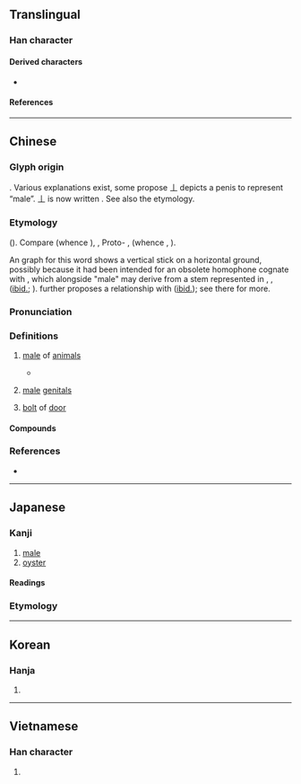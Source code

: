 {{also|牝}}
{{character info}}
==Translingual==

===Han character===
{{Han char|rn=93|rad=牛|as=03|sn=7|four=24510|canj=HQG|ids=⿰牛土}}

====Derived characters====
* {{l|mul|[[𪋂]], [[𧚒]]}}

====References====
{{Han ref|kx=0697.110|dkj=19933|dj=1110.010|hdz=31801.020|uh=7261}}

----

==Chinese==
{{zh-forms}}

===Glyph origin===
{{Han etym}}
{{Han compound|牛|丄|t1=cattle|t2=|ls=ic}}. Various explanations exist, some propose 丄 depicts a penis to represent “male”. 丄 is now written {{zh-l|*土}}. See also the etymology.

===Etymology===
{{der|zh|aav}} ({{zh-ref|Schuessler, 2007}}). Compare {{cog|mkh-pro|*ɟm(oo)l||male}} (whence {{cog|km|ឈ្មោល||to be male}}), {{cog|omx|jmur|jmūr ~ jmur|male (elephant)}}, Proto-{{w|Waic languages|Waic}} {{m|und|*(k)mɔj||(wild) ox; buffalo}}, {{cog|mkh-vie-pro|*mɔːlʔ||person; human being}} (whence {{cog|vi|mọi||savage; barbarian}}, {{cog|mtq|mõl||human being}}).

An {{w|oracle bone script|oracle bone}} graph for this word shows a vertical stick on a horizontal ground, possibly because it had been intended for an obsolete homophone cognate with {{cog|mkh-vie-pro|*c-mɔːlʔ||digging stick}}, which alongside "male" may derive from a stem represented in {{cog|okz|cval||to enter; to penetrate; (of animals) to copulate}}, {{cog|kjg|tr=cmɔɔl|t=to plant (rice) with a digging stick}}, {{m|kjg|tr=crmɔɔl|t=digging stick}} ([[ibid.]]; {{zh-ref|Ferlus, 1987}}). {{zh-ref|Schuessler (2007)}} further proposes a relationship with {{och-l|畝|cropland; mu (a Chinese measuring unit for area)}} ([[ibid.]]); see there for more.

===Pronunciation===
{{zh-pron
|m=mǔ
|c=maau5,mau5
|c_note=mau5 - dated variant
|h=pfs=méu
|md=mū/mēu
|md_note=mū - vernacular; mēu - literary
|mn=bó͘
|mn-t=bhou2
|mc=y
|oc=y
|ma=
|cat=n
}}

===Definitions===
{{zh-hanzi}}

# {{lb|zh|obsolete}} [[male]] of [[animal|animals]]
#: {{zh-syn|雄|公}}
#: {{zh-ant|牝}}
#* {{zh-x|駉駉 牡 馬，在 坰 之 野。|Fat and large are the stallions,<br/>On the plains of the far-distant borders.|ref=Shijing}}
# {{lb|zh|obsolete}} [[male]] [[genitals]]
# {{lb|zh|obsolete}} [[bolt]] of [[door]]

====Compounds====
{{zh-der|牡丹|牡蠣|牡鹿|四牡|堅牡|牝牡|求牡|秋牡丹|松葉牡丹|牡丹花|白牡丹|牝雞牡鳴|牡丹亭|牝牡驪黃|牡丹江|門牡|雉求牡匹|關牡|野牡丹}}

===References===
* {{R:yue:Hanzi}}

----

==Japanese==

===Kanji===
{{ja-kanji|grade=|rs=牛03}}

# [[male]]
# [[oyster]]

====Readings====
{{ja-readings
|goon=む, も
|kanon=ぼう
|kanyoon=ぼ
|kun=おす-,お-,おん-
}}

===Etymology===
{{ja-kanjitab|おす|yomi=kun}}
{{ja-see|雄|key=おす}}

----

==Korean==

===Hanja===
{{ko-hanja|hangeul=모|eumhun=|rv=mo|mr=mo|y=mo}}

# {{rfdef|ko|sort=牛03}}

----

==Vietnamese==

===Han character===
{{vi-readings|reading=mẫu|rs=牛03}}

# {{rfdef|vi|sort=牛03}}